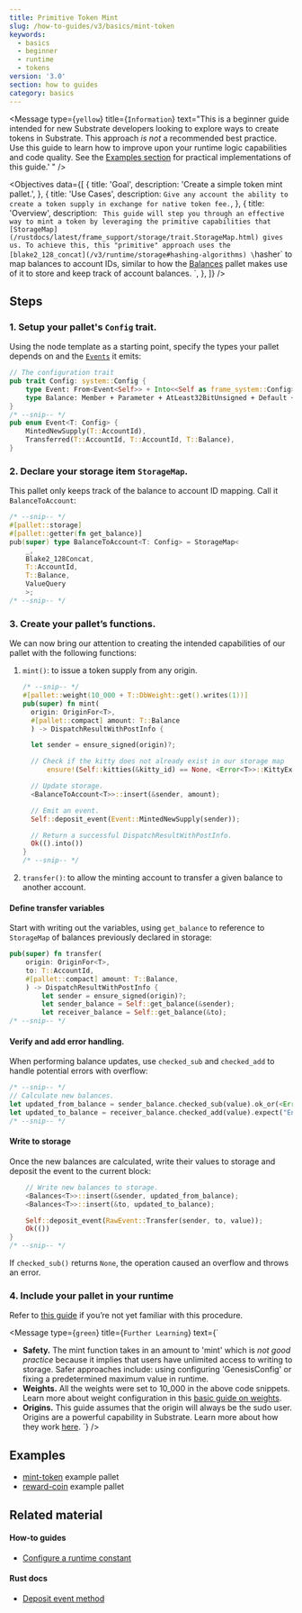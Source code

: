 ---
title: Primitive Token Mint
slug: /how-to-guides/v3/basics/mint-token
keywords:
  - basics
  - beginner
  - runtime
  - tokens
version: '3.0'
section: how to guides
category: basics
---

<Message
  type={`yellow`}
  title={`Information`}
  text="This is a beginner guide intended for new
    Substrate developers looking to explore ways to create tokens in Substrate.
    This approach _is not_ a recommended best practice.
    Use this guide to learn how to improve upon your runtime logic
    capabilities and code quality. See the
    [Examples section](#examples)
    for practical implementations of this guide.'
	"
/>

<Objectives
  data={[
    {
      title: 'Goal',
      description: 'Create a simple token mint pallet.',
    },
    {
      title: 'Use Cases',
      description: `
Give any account the ability to create a token supply in exchange for native token fee.
      `,
    },
    {
      title: 'Overview',
      description: `
This guide will step you through an effective way to mint a token by leveraging the primitive capabilities that [StorageMap](/rustdocs/latest/frame_support/storage/trait.StorageMap.html) gives us.
To achieve this, this "primitive" approach uses the [blake2_128_concat](/v3/runtime/storage#hashing-algorithms) \`hasher\` to map balances to account IDs, similar to how the [Balances](/rustdocs/latest/pallet_balances/index.html) pallet makes use of it to store and keep track of account balances.
	    `,
    },
  ]}
/>

## Steps

### 1. Setup your pallet's `Config` trait.

Using the node template as a starting point, specify the types your pallet depends on and the [`Events`][events-kb] it emits:

```rust
// The configuration trait
pub trait Config: system::Config {
	type Event: From<Event<Self>> + Into<<Self as frame_system::Config>::Event>;
	type Balance: Member + Parameter + AtLeast32BitUnsigned + Default + Copy;
}
/* --snip-- */
pub enum Event<T: Config> {
	MintedNewSupply(T::AccountId),
	Transferred(T::AccountId, T::AccountId, T::Balance),
}
```

### 2. Declare your storage item `StorageMap`.

This pallet only keeps track of the balance to account ID mapping. Call it `BalanceToAccount`:

```rust
/* --snip-- */
#[pallet::storage]
#[pallet::getter(fn get_balance)]
pub(super) type BalanceToAccount<T: Config> = StorageMap<
	_,
	Blake2_128Concat,
	T::AccountId,
	T::Balance,
	ValueQuery
	>;
/* --snip-- */
```

### 3. Create your pallet’s functions.

We can now bring our attention to creating the intended capabilities of our pallet with the following functions:

1. `mint()`: to issue a token supply from any origin.

   ```rust
   /* --snip-- */
   #[pallet::weight(10_000 + T::DbWeight::get().writes(1))]
   pub(super) fn mint(
     origin: OriginFor<T>,
     #[pallet::compact] amount: T::Balance
     ) -> DispatchResultWithPostInfo {

     let sender = ensure_signed(origin)?;

     // Check if the kitty does not already exist in our storage map
		 ensure!(Self::kitties(&kitty_id) == None, <Error<T>>::KittyExists);

     // Update storage.
     <BalanceToAccount<T>>::insert(&sender, amount);

     // Emit an event.
     Self::deposit_event(Event::MintedNewSupply(sender));

     // Return a successful DispatchResultWithPostInfo.
     Ok(().into())
   }
   /* --snip-- */
   ```

1. `transfer()`: to allow the minting account to transfer a given balance to another account.

#### Define transfer variables

Start with writing out the variables, using `get_balance` to reference to `StorageMap` of balances previously
declared in storage:

```rust
pub(super) fn transfer(
	origin: OriginFor<T>,
	to: T::AccountId,
	#[pallet::compact] amount: T::Balance,
	) -> DispatchResultWithPostInfo {
		let sender = ensure_signed(origin)?;
		let sender_balance = Self::get_balance(&sender);
		let receiver_balance = Self::get_balance(&to);
/* --snip-- */
```

#### Verify and add error handling.

When performing balance updates, use `checked_sub` and `checked_add` to handle potential errors with overflow:

```rust
/* --snip-- */
// Calculate new balances.
let updated_from_balance = sender_balance.checked_sub(value).ok_or(<Error<T>>::InsufficientFunds)?;
let updated_to_balance = receiver_balance.checked_add(value).expect("Entire supply fits in u64, qed");
/* --snip-- */
```

#### Write to storage

Once the new balances are calculated, write their values to storage and deposit the event to the current block:

```rust
	// Write new balances to storage.
	<Balances<T>>::insert(&sender, updated_from_balance);
	<Balances<T>>::insert(&to, updated_to_balance);

	Self::deposit_event(RawEvent::Transfer(sender, to, value));
	Ok(())
}
/* --snip-- */
```

If `checked_sub()` returns `None`, the operation caused an overflow and throws an error.

### 4. Include your pallet in your runtime

Refer to [this guide](../pallet-integration) if you’re not yet familiar with this procedure.

<Message
  type={`green`}
  title={`Further Learning`}
  text={`
- **Safety.** The mint function takes in an amount to 'mint' which is *not good practice* because it implies that users have unlimited access to writing to storage.
      Safer approaches include: using configuring 'GenesisConfig' or
      fixing a predetermined maximum value in runtime.
- **Weights.** All the weights were set to 10_000 in the above code snippets.
      Learn more about weight configuration in this [basic guide on weights](../weights).
- **Origins.** This guide assumes that the origin will always be the sudo user.
      Origins are a powerful capability in Substrate.
      Learn more about how they work [here](/v3/runtime/origins).
  `}
/>

## Examples

- [mint-token](https://github.com/substrate-developer-hub/substrate-how-to-guides/blob/main/example-code/template-node/pallets/mint-token/src/lib.rs) example pallet
- [reward-coin](https://github.com/substrate-developer-hub/substrate-how-to-guides/blob/main/example-code/template-node/pallets/reward-coin/src/lib.rs) example pallet

## Related material

#### How-to guides

- [Configure a runtime constant](../configurable-constants)

#### Rust docs

- [Deposit event method][deposit-event-rustdocs]

[events-kb]: /v3/runtime/events-and-errors
[deposit-event-rustdocs]: /rustdocs/latest/frame_system/pallet/struct.Pallet.html#method.deposit_event
